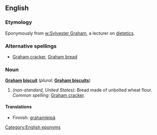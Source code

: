 ==English==

===Etymology===
Eponymously from [[w:Sylvester Graham]], a lecturer on [[dietetics]].

===Alternative spellings===
* [[Graham cracker]], [[Graham bread]]

===Noun===
'''[[Graham]] [[biscuit]]'''  (''plural:'' '''[[Graham biscuits]]''')
# ''(non-standard, United States):'' Bread made of unbolted wheat flour.  ''Common spelling:'' [[Graham cracker]].

====Translations====
*Finnish: [[grahamleipä]]

[[Category:English eponyms]]